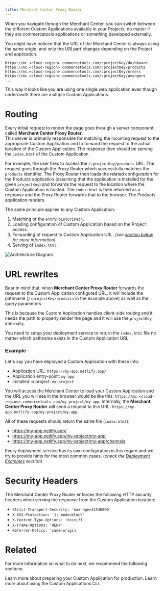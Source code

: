 ```yaml
---
title: Merchant Center Proxy Router
---
```


When you navigate through the Merchant Center, you can switch between the different Custom Applications available in your Projects, no matter if they are commercetools applications or something developed externally.

You might have noticed that the URL of the Merchant Center is always using the same origin, and only the URI part changes depending on the Project and application.

```
https://mc.<cloud-region>.commercetools.com/:projectKey/dashboard
https://mc.<cloud-region>.commercetools.com/:projectKey/products
https://mc.<cloud-region>.commercetools.com/:projectKey/orders
https://mc.<cloud-region>.commercetools.com/:projectKey/avengers
...
```

This way it looks like you are using one single web application even though underneath there are multiple Custom Applications.

# Routing

Every initial request to render the page goes through a server component called **Merchant Center Proxy Router**.<br />
This server is primarily responsible for matching the incoming request to the appropriate Custom Application and to forward the request to the actual location of the Custom Application. The response then should be serving the `index.html` of the Custom Application.

For example, the user tries to access the `/:projectKey/products` URL. The request goes through the Proxy Router which successfully matches the `products` identifier. The Proxy Router then loads the related configuration for the Products application (assuming that the application is installed for the given `projectKey`) and forwards the request to the location where the Custom Application is hosted. The `index.html` is then returned as a response and the Proxy Router forwards that to the browser. The Products application renders.

The same principle applies to any Custom Application:
1. Matching of the `entryPointUriPath`.
2. Loading configuration of Custom Application based on the Project access.
3. Forwarding of request to Custom Application URL. *(see [section below](#url-rewrites) for more information)*
4. Serving of `index.html`.

![Architecture Diagram](/images/merchant-center-proxy-router.png 'Merchant Center Proxy Router architecture')

# URL rewrites

Bear in mind that, when **Merchant Center Proxy Router** forwards the request to the Custom Application configured URL, it will include the pathname (`/:projectKey/products` in the example above) as well as the query parameters.

This is because the Custom Application handles client-side routing and it needs the path to properly render the page and it will use the `projectKey` internally.

You need to setup your deployment service to return the `index.html` file no matter which pathname exists in the Custom Application URL.

### Example

Let's say you have deployed a Custom Application with these info:
* Application URL: `https://my-app.netlify.app/`
* Application entry-point: `my-app`
* Installed in project: `my-project`

You will access the Merchant Center to load your Custom Application and the URL you will see in the browser would be like this: `https://mc.<cloud-region>.commercetools.com/my-project/my-app`.
Internally, the **Merchant Center Proxy Router** will send a request to this URL: `https://my-app.netlify.app/my-project/my-app`.

All of these requests should return the same file (`index.html`):
* https://my-app.netlify.app/
* https://my-app.netlify.app/my-project/my-app
* https://my-app.netlify.app/my-project/my-app/channels

Every deployment service has its own configuration in this regard and we try to provide hints for the most common cases.
(*check the [Deployment Examples](/deployment-examples) section*)

# Security Headers

The Merchant Center Proxy Router enforces the following HTTP security headers when serving the response from the Custom Application location:

* `Strict-Transport-Security: 'max-age=31536000'`
* `X-XSS-Protection: '1; mode=block'`
* `X-Content-Type-Options: 'nosniff`
* `X-Frame-Options: 'DENY'`
* `Referrer-Policy: 'same-origin`

# Related

For more information on what to do next, we recommend the following sections:

<Cards smallTitle clickable>
  <Card
    title="Going to Production"
    href="/development/going-to-production"
  >
    Learn more about preparing your Custom Application for production.
  </Card>
  <Card
    title="CLI"
    href="/api-reference/cli"
  >
    Learn more about using the Custom Applications CLI.
  </Card>
</Cards>

